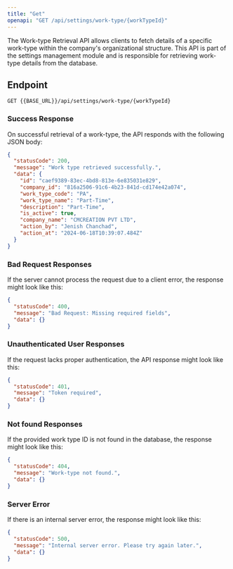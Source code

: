 ---
title: "Get"
openapi: "GET /api/settings/work-type/{workTypeId}"
---

The Work-type Retrieval API allows clients to fetch details of a specific work-type within the company's organizational structure. This API is part of the settings management module and is responsible for retrieving work-type details from the database.

## Endpoint

`GET {{BASE_URL}}/api/settings/work-type/{workTypeId}`

### Success Response

On successful retrieval of a work-type, the API responds with the following JSON body:

```json
{
  "statusCode": 200,
  "message": "Work type retrieved successfully.",
  "data": {
    "id": "caef9389-83ec-4bd8-813e-6e835031e829",
    "company_id": "816a2506-91c6-4b23-841d-cd174e42a074",
    "work_type_code": "PA",
    "work_type_name": "Part-Time",
    "description": "Part-Time",
    "is_active": true,
    "company_name": "CMCREATION PVT LTD",
    "action_by": "Jenish Chanchad",
    "action_at": "2024-06-18T10:39:07.484Z"
  }
}
```

### Bad Request Responses

If the server cannot process the request due to a client error, the response might look like this:

```json
{
  "statusCode": 400,
  "message": "Bad Request: Missing required fields",
  "data": {}
}
```

### Unauthenticated User Responses

If the request lacks proper authentication, the API response might look like this:

```json
{
  "statusCode": 401,
  "message": "Token required",
  "data": {}
}
```

### Not found Responses

If the provided work type ID is not found in the database, the response might look like this:

```json
{
  "statusCode": 404,
  "message": "Work-type not found.",
  "data": {}
}
```

### Server Error

If there is an internal server error, the response might look like this:

```json
{
  "statusCode": 500,
  "message": "Internal server error. Please try again later.",
  "data": {}
}
```
